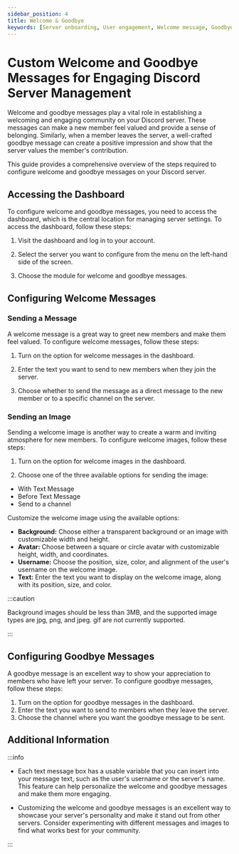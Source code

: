 ```yaml
---
sidebar_position: 4
title: Welcome & Goodbye 
keywords: [Server onboarding, User engagement, Welcome message, Goodbye message, Customization] 
---
```



# Custom Welcome and Goodbye Messages for Engaging Discord Server Management

Welcome and goodbye messages play a vital role in establishing a welcoming and engaging community on your Discord server. These messages can make a new member feel valued and provide a sense of belonging. Similarly, when a member leaves the server, a well-crafted goodbye message can create a positive impression and show that the server values the member's contribution.

This guide provides a comprehensive overview of the steps required to configure welcome and goodbye messages on your Discord server.

## Accessing the Dashboard

To configure welcome and goodbye messages, you need to access the dashboard, which is the central location for managing server settings. To access the dashboard, follow these steps:

1. Visit the dashboard and log in to your account.

2. Select the server you want to configure from the menu on the left-hand side of the screen.

3. Choose the module for welcome and goodbye messages.

## Configuring Welcome Messages

### Sending a Message

A welcome message is a great way to greet new members and make them feel valued. To configure welcome messages, follow these steps:

1. Turn on the option for welcome messages in the dashboard.

2. Enter the text you want to send to new members when they join the server.

3. Choose whether to send the message as a direct message to the new member or to a specific channel on the server.

### Sending an Image

Sending a welcome image is another way to create a warm and inviting atmosphere for new members. To configure welcome images, follow these steps:

1. Turn on the option for welcome images in the dashboard.

2. Choose one of the three available options for sending the image:

- With Text Message
- Before Text Message
- Send to a channel

Customize the welcome image using the available options:

- **Background:** Choose either a transparent background or an image with customizable width and height.
- **Avatar:** Choose between a square or circle avatar with customizable height, width, and coordinates.
- **Username:** Choose the position, size, color, and alignment of the user's username on the welcome image.
- **Text:** Enter the text you want to display on the welcome image, along with its position, size, and color.

:::caution 

Background images should be less than 3MB, and the supported image types are jpg, png, and jpeg. gif are not currently supported.

:::

## Configuring Goodbye Messages

A goodbye message is an excellent way to show your appreciation to members who have left your server. To configure goodbye messages, follow these steps:

1. Turn on the option for goodbye messages in the dashboard.
2. Enter the text you want to send to members when they leave the server.
3. Choose the channel where you want the goodbye message to be sent.

## Additional Information

:::info 

- Each text message box has a usable variable that you can insert into your message text, such as the user's username or the server's name. This feature can help personalize the welcome and goodbye messages and make them more engaging.

- Customizing the welcome and goodbye messages is an excellent way to showcase your server's personality and make it stand out from other servers. Consider experimenting with different messages and images to find what works best for your community.

:::
